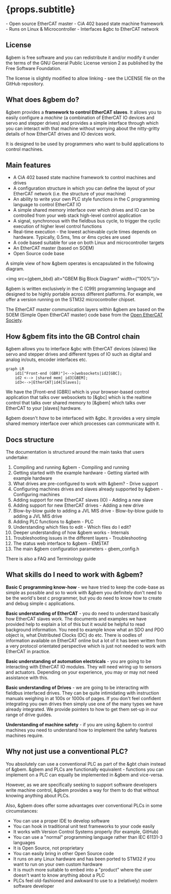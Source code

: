 
# {props.subtitle}

<Tldr>
- Open source EtherCAT master
- CiA 402 based state machine framework
- Runs on Linux & Microcontroller
- Interfaces &gbc to EtherCAT network
</Tldr>


## License

&gbem is free software and you can redistribute it and/or modify it under the terms of the GNU General Public License version 2 as published by the Free Software Foundation.

The license is slightly modified to allow linking - see the LICENSE file on the GitHub repository.

## What does &gbem do?

&gbem provides a **framework to control EtherCAT slaves**. It allows you to easily configure a *machine* (a combination of EtherCAT IO devices and servo and stepper drives) and provides a simple interface through which you can interact with that machine without worrying about the nitty-gritty details of how EtherCAT drives and IO devices work.

It is designed to be used by programmers who want to build applications to control machines.

## Main features

* A CiA 402 based state machine framework to control machines and drives
* A configuration structure in which you can define the layout of your EtherCAT network (i.e. the structure of your machine)
* An ability to write your own PLC style functions in the C programming language to control EtherCAT IO
* A simple shared memory interface over which drives and IO can be controlled from your web stack high-level control application
* A signal, synchronous with the fieldbus bus cycle, to trigger the cyclic execution of higher level control functions
* Real-time execution - the lowest achievable cycle times depends on hardware. Typically, 0.5ms, 1ms or 4ms cycles are used
* A code based suitable for use on both Linux and microcontroller targets
* An EtherCAT master (based on SOEM)
* Open Source code base

A simple view of how &gbem operates is encapsulated in the following diagram.


<img src={gbem_bbd} alt="GBEM Big Block Diagram" width={"100%"}/>

&gbem is written exclusively in the C (C99) programming language and designed to be highly portable across different platforms. For example, we offer a version running on the STM32 microcontroller chipset.

The EtherCAT master communication layers within &gbem are based on the SOEM (Simple Open EtherCAT master) code base from the [Open EtherCAT Society](https://github.com/OpenEtherCATsociety/SOEM).

## How &gbem fits into the GB Control chain

&gbem allows you to interface &gbc with EtherCAT devices (slaves) like servo and stepper drives and different types of IO
such as digital and analog in/outs, encoder interfaces etc.


```mermaid
graph LR
    id1["Front-end (GBR)"]<-->|websockets|id2[GBC];
    id2 <--> |shared mem| id3[GBEM];
    id3<-->|EtherCAT|id4[Slaves];
```

We have the [Front-end (GBR)] which is your browser-based control application that talks over websockets to [&gbc] which is the realtime control that talks over shared memory to [&gbem] which talks over EtherCAT to your [slaves] hardware.

&gbem doesn't *have* to be interfaced with &gbc. It provides a very simple shared memory interface over which processes can communicate with it.

## Docs structure

The documentation is structured around the main tasks that users undertake:
1. Compiling and running &gbem - <GlowsiteLink to="/docs/gbem/compiling_and_running">Compiling and running</GlowsiteLink>
1. Getting started with the example hardware - <GlowsiteLink to="/docs/gbem/getting_started_with_hardware">Getting started with example hardware</GlowsiteLink>
1. What drives are pre-configured to work with &gbem? - <GlowsiteLink to="/docs/gbem/drive_support_overview">Drive support</GlowsiteLink>
1. Configuring machines drives and slaves already supported by &gbem - <GlowsiteLink to="/docs/gbem/configuring_machines">Configuring machines</GlowsiteLink>
1. Adding support for new EtherCAT slaves (IO) - <GlowsiteLink to="/docs/gbem/adding_a_new_slave">Adding a new slave</GlowsiteLink>
1. Adding support for new EtherCAT drives - <GlowsiteLink to="/docs/gbem/adding_a_new_drive">Adding a new drive</GlowsiteLink>
1. Blow-by-blow guide to adding a JVL MIS drive - <GlowsiteLink to="/docs/gbem/adding_jvl_mis_drive">Blow-by-blow guide to adding a JVL MIS drive</GlowsiteLink>
1. Adding PLC functions to &gbem - <GlowsiteLink to="/docs/gbem/plc">PLC</GlowsiteLink>
1. Understanding which files to edit - <GlowsiteLink to="/docs/gbem/which_files_do_i_edit">Which files do I edit?</GlowsiteLink>
1. Deeper understanding of how &gbem works - <GlowsiteLink to="/docs/gbem/internals">Internals</GlowsiteLink>
1. Troubleshooting issues in the different layers - <GlowsiteLink to="/docs/gbem/troubleshooting">Troubleshooting</GlowsiteLink>
1. The status web interface to &gbem - <GlowsiteLink to="/docs/gbem/emstat">EMSTAT</GlowsiteLink>
1. The main &gbem configuration parameters - <GlowsiteLink to="/docs/gbem/gbem_config">gbem_config.h</GlowsiteLink>

There is also a <GlowsiteLink to="/docs/gbem/faq">FAQ</GlowsiteLink> and <GlowsiteLink to="/docs/gbem/terminology_guide">Terminology guide</GlowsiteLink>

## What skills do I need to work with &gbem?

**Basic C programming know-how** - we have tried to keep the code-base as simple as possible and so to work with &gbem you definitely don't need to be the world's best c programmer, but you do need to know how to create and debug simple c applications.

**Basic understanding of EtherCAT** - you do need to understand basically how EtherCAT slaves work. The documents and examples we have provided help to explain a lot of this but it would be helpful to read background information. You need to example know what an SDO and PDO object is, what Distributed Clocks (DC) do etc. There is oodles of information available on EtherCAT online but a lot of it has been written from a very protocol orientated perspective which is just not needed to work with EtherCAT in practice.

**Basic understanding of automation electricals** - you are going to be interacting with EtherCAT IO modules. They will need wiring up to sensors and actuators.  Depending on your experience, you may or may not need assistance with this.

**Basic understanding of Drives** - we are going to be interacting with fieldbus interfaced drives. They can be quite intimidating with instruction manuals weighing in at 100s or 1000s of pages. If you don't feel confident integrating you own drives then simply use one of the many types we have already integrated. We provide pointers to how to get them set-up in our range of drive guides.

**Understanding of machine safety** - if you are using &gbem to control machines you need to understand how to implement the safety features machines require.

## Why not just use a conventional PLC?

You absolutely can use a conventional PLC as part of the &gbt chain instead of &gbem. &gbem and PLCs are functionally equivalent - functions you can implement on a PLC can equally be implemented in &gbem and vice-versa.

However, as we are specifically seeking to support software developers write machine control, &gbem provides a way for them to do that without knowing anything about PLCs.

Also, &gbem does offer some advantages over conventional PLCs in some circumstances:

* You can use a proper IDE to develop software
* You can hook in traditional unit test frameworks to your code easily
* It works with Version Control Systems properly (for example, GitHub)
* You can use a "normal" programming language rather than  IEC 61131-3 languages
* It is Open Source, not proprietary
* You can easily bring in other Open Source code
* It runs on any Linux hardware and has been ported to STM32 if you want to run on your own custom hardware
* It is much more suitable to embed into a "product" where the user doesn't want to know anything about a PLC
* PLCs feel old-fashioned and awkward to use to a (relatively) modern software developer
